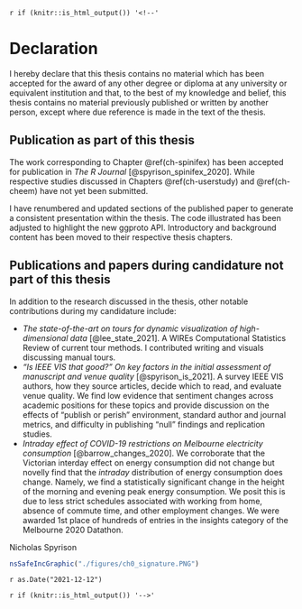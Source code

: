 `r if (knitr::is_html_output()) '<!--'` 

# Declaration {-}

I hereby declare that this thesis contains no material which has been accepted for the award of any other degree or diploma at any university or equivalent institution and that, to the best of my knowledge and belief, this thesis contains no material previously published or written by another person, except where due reference is made in the text of the thesis.


## Publication as part of this thesis {-}

The work corresponding to Chapter \@ref(ch-spinifex) has been accepted for publication in _The R Journal_ [@spyrison_spinifex_2020]. While respective studies discussed in Chapters \@ref(ch-userstudy) and \@ref(ch-cheem) have not yet been submitted.

I have renumbered and updated sections of the published paper to generate a consistent presentation within the thesis. The code illustrated has been adjusted to highlight the new ggproto API. Introductory and background content has been moved to their respective thesis chapters.
 

## Publications and papers during candidature not part of this thesis {-}

In addition to the research discussed in the thesis, other notable contributions during my candidature include:

- _The state-of-the-art on tours for dynamic visualization of high-dimensional data_ [@lee_state_2021]. A WIREs Computational Statistics Review of current tour methods. I contributed writing and visuals  discussing manual tours.
- _"Is IEEE VIS that good?" On key factors in the initial assessment of manuscript and venue quality_ [@spyrison_is_2021]. A survey IEEE VIS authors, how they source articles, decide which to read, and evaluate venue quality. We find low evidence that sentiment changes across academic positions for these topics and provide discussion on the effects of "publish or perish" environment, standard author and journal metrics, and difficulty in publishing "null" findings and replication studies.
- _Intraday effect of COVID-19 restrictions on Melbourne electricity consumption_ [@barrow_changes_2020]. We corroborate that the Victorian interday effect on energy consumption did not change but novelly find that the _intraday_ distribution of energy consumption does change. Namely, we find a statistically significant change in the height of the morning and evening peak energy consumption. We posit this is due to less strict schedules associated with working from home, absence of commute time, and other employment changes. We were awarded 1st place of hundreds of entries in the insights category of the Melbourne 2020 Datathon.
<!-- - Student volunteering at three conferences: UseR!2021 - Online, CHI Down Under 2020 - Online, and UseR!2018 - Brisbane, Australia. -->


\textbf{Student name:} Nicholas Spyrison

\textbf{Student signature:}

```r
nsSafeIncGraphic("./figures/ch0_signature.PNG")
```

\textbf{Date:} `r as.Date("2021-12-12")`

`r if (knitr::is_html_output()) '-->'`

<!-- TRADITIONAL THESIS (NOT BY RESEARCH) DOES NOT INCLUDE THE BELOW IN DECLARATION -->
<!-- \vspace{2em} -->
<!-- \noindent -->
<!-- The undersigned hereby certify that the above declaration correctly reflects the nature and extent of the student's co-authors' contribution to this work. -->

<!-- \textbf{Main Supervisor name:} Kimbal Marriott -->

<!-- \textbf{Main Supervisor signature:} -->

<!-- \vspace*{2cm} -->

<!-- \textbf{Date:} `r as.Date("2021-12-12")` -->


<!--
All of the papers in the thesis were conceptualized, developed, and written by myself, the student, while working in the Department of Human-Centered Computing under the supervision of Professor Kimbal Marriott and Professor Dianne Cook. When co-authors are listed, it indicates that the work was produced through active collaboration between researchers and that their contributions to team-based research have been recognized. The following table details the work, including my and my fellow co-authors' contributions.

\begin{table}
\centering\footnotesize\tabcolsep=0.12cm
\begin{tabular}{|p{1cm}|p{2cm}|p{1.5cm}|p{3.5cm}|p{3.5cm}|p{1.5cm}|}
\hline
\RaggedRight\textbf{Thesis Chapter}  &
\RaggedRight\textbf{Publication Title}  &
\RaggedRight\textbf{Status (published, in press, accepted or returned for revision)}  & \RaggedRight\textbf{Nature and} {\%} \RaggedRight\textbf{of student contribution} & \RaggedRight\textbf{Co-author name(s) Nature and} {\%} \RaggedRight\textbf{of Co-author’s contribution} &
\RaggedRight\textbf{Co-author(s), Monash student Y/N} \\ \hline
3 & spinifex: an R package for creating
user-controlled animated linear projections & 75\%. Concept, development, writing first draft and software development & (1) Dianne Cook, concept, methodology, writing 25\% & N \\ \hline
4 & The benefit of user-controlled radial tour for understanding variable contributions to structure in linear projections & To be submitted & 80\%. Concept, development, writing first draft, application, and conducting user study & (1) Dianne Cook, Concept, methodology, editing 12\% (2) Kimbal Marriott, concept, methodology, editing 8\% & N \\ \hline
5 & Interrogating the linear variable importance of local explanations of nonlinear models with animated linear projections & To be submitted & 85\%. Concept, development, writing first draft and software development & (1) Dianne Cook, methodology, editing 10\% (2) Kimbal Marriott, methodology, editing 5\% & N \\ \hline
\end{tabular}
\end{table}
-->
